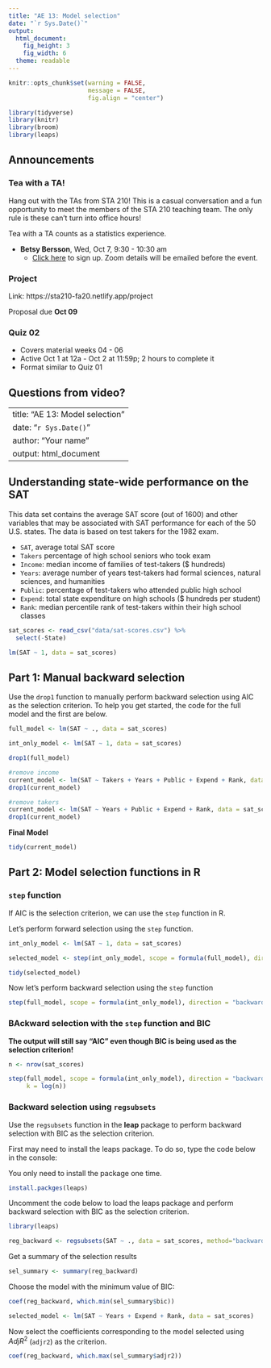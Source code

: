 ```yaml
---
title: "AE 13: Model selection"
date: "`r Sys.Date()`"
output: 
  html_document: 
    fig_height: 3
    fig_width: 6
  theme: readable
---
```



```r
knitr::opts_chunk$set(warning = FALSE, 
                      message = FALSE, 
                      fig.align = "center")
```


```r
library(tidyverse)
library(knitr)
library(broom)
library(leaps)
```

## Announcements

### Tea with a TA!

Hang out with the TAs from STA 210! This is a casual conversation and a fun opportunity to meet the members of the STA 210 teaching team. The only rule is these can't turn into office hours! 

Tea with a TA counts as a statistics experience.

- **Betsy Bersson**, Wed, Oct 7, 9:30 - 10:30 am
  - [Click here](https://forms.gle/naEn88fnJDEZhdVL7) to sign up. Zoom details will be emailed before the event.


### Project 

Link: https://sta210-fa20.netlify.app/project

Proposal due **Oct 09**

### Quiz 02

- Covers material weeks 04 - 06
- Active Oct 1 at 12a - Oct 2 at 11:59p; 2 hours to complete it
- Format similar to Quiz 01

## Questions from video?

---
title: "AE 13: Model selection"
date: "`r Sys.Date()`"
author: "Your name"
output: html_document
---

## Understanding state-wide performance on the SAT

This data set contains the average SAT score (out of 1600) and other variables that may be associated with SAT performance for each of the 50 U.S. states. The data is based on test takers for the 1982 exam.

- `SAT`, average total SAT score
- `Takers` percentage of high school seniors who took exam
- `Income`: median income of families of test-takers ($ hundreds)
- `Years`: average number of years test-takers had formal sciences, natural sciences, and humanities
- `Public`: percentage of test-takers who attended public high school
- `Expend`: total state expenditure on high schools ($ hundreds per student)
- `Rank`: median percentile rank of test-takers within their high school classes

```r
sat_scores <- read_csv("data/sat-scores.csv") %>%
  select(-State)
```


```r
lm(SAT ~ 1, data = sat_scores)
```

## Part 1: Manual backward selection

Use the `drop1` function to manually perform backward selection using AIC as the selection criterion. To help you get started, the code for the full model and the first are below.


```r
full_model <- lm(SAT ~ ., data = sat_scores)
```

```r
int_only_model <- lm(SAT ~ 1, data = sat_scores)
```

```r
drop1(full_model)
```

```r
#remove income
current_model <- lm(SAT ~ Takers + Years + Public + Expend + Rank, data = sat_scores)
drop1(current_model)
```

```r
#remove takers
current_model <- lm(SAT ~ Years + Public + Expend + Rank, data = sat_scores)
drop1(current_model)
```

**Final Model**

```r
tidy(current_model)
```


## Part 2: Model selection functions in R

### `step` function 

If AIC is the selection criterion, we can use the `step` function in R. 

Let's perform forward selection using the `step` function. 

```r
int_only_model <- lm(SAT ~ 1, data = sat_scores)
```

```r
selected_model <- step(int_only_model, scope = formula(full_model), direction = "forward")

tidy(selected_model)
```

Now let's perform backward selection using the `step` function 

```r
step(full_model, scope = formula(int_only_model), direction = "backward")
```

### BAckward selection with the `step` function and BIC

**The output will still say "AIC" even though BIC is being used as the selection criterion!**

```r
n <- nrow(sat_scores)

step(full_model, scope = formula(int_only_model), direction = "backward", 
     k = log(n))
```


### Backward selection using `regsubsets`

Use the `regsubsets` function in the **leap** package to perform backward selection with BIC as the selection criterion.

First may need to install the leaps package. To do so, type the code below in the console: 

You only need to install the package one time.

```r
install.packges(leaps)
```

Uncomment the code below to load the leaps package and perform backward selection with BIC as the selection criterion. 

```r
library(leaps)
```

```r
reg_backward <- regsubsets(SAT ~ ., data = sat_scores, method="backward")
```

Get a summary of the selection results

```r
sel_summary <- summary(reg_backward)
```

Choose the model with the minimum value of BIC: 

```r
coef(reg_backward, which.min(sel_summary$bic))
```

```r
selected_model <- lm(SAT ~ Years + Expend + Rank, data = sat_scores)
```

Now select the coefficients corresponding to the model selected using $Adj R^2$ (`adjr2`) as the criterion.

```r
coef(reg_backward, which.max(sel_summary$adjr2))
```


